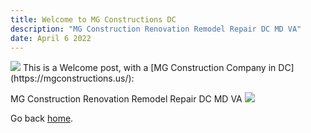 ```yaml
---
title: Welcome to MG Constructions DC
description: "MG Construction Renovation Remodel Repair DC MD VA"
date: April 6 2022
---
```


<img src="img/MG-Constructions-Banner-wide.jpg" />
This is a Welcome post, with a [MG Construction Company in DC](https://mgconstructions.us/):

MG Construction Renovation Remodel Repair DC MD VA
<img src="/img/MG-Constructions-Banner-wide.jpg" />

Go back [home](/).

